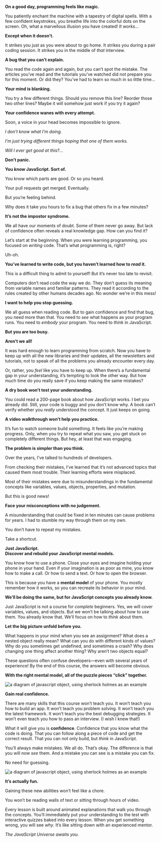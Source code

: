 <strong className="block text-xl font-sans text-left leading-normal pb-4">
  On a good day, programming feels like magic.
</strong>

You patiently enchant the machine with a tapestry of digital spells. With a few confident keystrokes, you breathe life into the colorful dots on the screen. Oh, what a marvellous illusion you have created! _It works…_

**Except when it doesn’t.**

It strikes you just as you were about to go home. It strikes you during a pair coding session. It strikes you in the middle of _that_ interview.

**A bug that you can’t explain.**

You read the code again and again, but you can’t spot the mistake. The articles you’ve read and the tutorials you’ve watched did not prepare you for this moment. Or did they? You’ve had to learn so much in so little time…

**Your mind is blanking.**

You try a few different things. Should you remove this line? Reorder those two other lines? Maybe it will somehow just work if you try it again?

**Your confidence wanes with every attempt.**

Soon, a voice in your head becomes impossible to ignore.

_I don’t know what I’m doing._

_I’m just trying different things hoping that one of them works._

_Will I ever get good at this?…_

<div className="text-center sm:py-16 py-8">
  <strong className="sm:text-4xl text-3xl text-center font-serif font-semibold leading-tighter">
    Don’t panic.
  </strong>
</div>

**You _know_ JavaScript. Sort of.**

You know which parts are good. Or so you heard.

Your pull requests get merged. Eventually.

But you’re feeling behind.

Why does it take you hours to fix a bug that others fix in a few minutes?

**It’s not the impostor syndrome.**

We all have our moments of doubt. Some of them never go away. But lack of confidence often reveals a real knowledge gap. How can you find it?

Let’s start at the beginning. When you were learning programming, you focused on _writing_ code. That’s what programming is, right?

Uh-oh.

**You’ve learned to write code, but you haven’t learned how to _read_ it.**

This is a difficult thing to admit to yourself! But it’s never too late to revisit.

Computers don’t read code the way we do. They don’t guess its meaning from variable names and familiar patterns. They read it according to the rules created by other humans decades ago. No wonder we’re in this mess!

**I want to help you stop guessing.**

We all guess when reading code. But to gain confidence and find that bug, you need more than that. You need to _see_ what happens as your program runs. You need to _embody_ your program. You need to _think_ in JavaScript.

<div className="text-center sm:py-16 py-8">
  <strong className="sm:text-4xl text-3xl text-center font-serif font-semibold leading-tighter">
    But you are too busy.
  </strong>
</div>

**Aren’t we all!**

It was hard enough to learn programming from scratch. Now you have to keep up with all the new libraries and their updates, all the newsletters and tutorials, not to speak of all the problems you already encounter every day.

Or, rather, you _feel_ like you have to keep up. When there’s a fundamental gap in your understanding, it’s tempting to look the other way. But how much time do you really save if you keep making the same mistakes?

**A dry book won’t test your understanding.**

You could read a 200-page book about how JavaScript works. I bet you already did. Still, your code is buggy and you don’t know why. A book can’t verify whether you _really_ understood the concept. It just keeps on going.

**A video walkthrough won’t help you practice.**

It’s fun to watch someone build something. It feels like you’re making progress. Only, when you try to repeat what you saw, you get stuck on completely different things. But hey, at least that was engaging.

**The problem is simpler than you think.**

Over the years, I’ve talked to hundreds of developers.

From checking their mistakes, I’ve learned that it’s not advanced topics that caused them most trouble. Their learning efforts were misplaced.

Most of their mistakes were due to misunderstandings in the fundamental concepts like variables, values, objects, properties, and mutation.

But this is good news!

**Face your misconceptions with no judgement.**

A misunderstanding that could be fixed in ten minutes can cause problems for years. I had to stumble my way through them on my own.

You don’t have to repeat my mistakes.

Take a shortcut.

<div className="text-center sm:py-16 py-8">
  <strong className="sm:text-4xl text-3xl text-center font-serif font-semibold leading-tighter">
    Just JavaScript.
  </strong>
</div>

<strong className="block text-xl font-sans text-left leading-normal pb-4">
  Discover and rebuild your JavaScript mental models.
</strong>

You know how to use a phone. Close your eyes and imagine holding your phone in your hand. Even if your imagination is as poor as mine, you know how to make a call. Or how to send a text. Or how to open the browser.

This is because you have a **mental model** of your phone. You mostly remember how it works, so you can recreate its behavior in your mind.

**We’ll be doing the same, but for JavaScript concepts you already know.**

Just JavaScript is not a course for _complete_ beginners. Yes, we will cover variables, values, and objects. But we won’t be talking about how to _use_ them. You already know that. We’ll focus on how to _think_ about them.

**Let the big picture unfold before you.**

What happens in your mind when you see an assignment? What does a nested object really mean? What can you do with different kinds of values? Why do you sometimes get undefined, and sometimes a crash? Why does changing one thing affect another thing? Why aren’t two objects equal?

These questions often confuse developers—even with several years of experience! By the end of this course, the answers will become obvious.

**With the right mental model, all of the puzzle pieces “click” together.**

<Image
  src={SherlockDiagram}
  alt="a diagram of javascript object, using sherlock holmes as an example"
/>

<div className="text-center sm:py-16 py-8">
  <strong className="sm:text-4xl text-3xl text-center font-serif font-semibold leading-tighter">
    Gain real confidence.
  </strong>
</div>

There are many skills that this course won’t teach you. It won’t teach you how to build an app. It won’t teach you problem solving. It won’t teach you the latest framework. It won’t teach you the best debugging strategies. It won’t even teach you how to pass an interview. (I wish I knew that!)

What it will give you is **confidence**. Confidence that you know what the code is doing. That you can follow along a piece of code and get the correct result. That you can not only build, but _think_ in JavaScript.

You’ll always make mistakes. We all do. That’s okay. The difference is that you will now _see_ them. And a mistake you can see is a mistake you can fix.

No need for guessing.

<Image
  src={SherlockDiagram2}
  alt="a diagram of javascript object, using sherlock holmes as an example"
/>

<div className="text-center sm:py-16 py-8">
  <strong className="sm:text-4xl text-3xl text-center font-serif font-semibold leading-tighter">
    It’s actually fun.
  </strong>
</div>

Gaining these new abilities won’t feel like a chore.

You won’t be reading walls of text or sitting through hours of video.

Every lesson is built around animated explanations that walk you through the concepts. You’ll immediately put your understanding to the test with interactive quizzes baked into every lesson. When you get something wrong, you will see _why_. It’s like sitting down with an experienced mentor.

_The JavaScript Universe awaits you._

